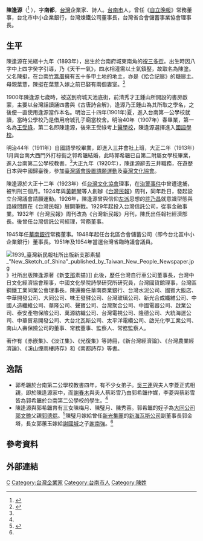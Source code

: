 {{Min-nan
| img       = [[File:Tan_Hong-goan.jpg|175px]]
| caption   = 陳逢源像
| choan-han = 陳逢源
| choan-lo  = Tân Hông-goân
| tai-lo    = Tân Hông-guân
}}
'''陳逢源'''（{{bd|1893年|1月3日|1982年|8月10日||}}<ref>{{citebook|title=臺灣人士鑑|author=臺灣新民報社調查部|year=1934}}</ref> ），字'''南都'''，[[台灣|台灣]]企業家、詩人。[[台南市|台南市]]人，曾任《[[自立晚報|自立晚報]]》常務董事，台北市中小企業銀行，台灣煉鐵公司董事長，台灣省合會儲蓄事業協會理事長。

==生平==
陳逢源在光緒十九年（1893年），出生於台南府城東南角的[[祝三多廟|祝三多街]]。出生時因八字中上四字癸字引導，乃《天干一氣》，四水相灌需以土氣鎮壓，故取名為陳塗。父名陳挺，在台南[[德高厝|竹篙厝]]擁有五十多甲土地的地主，亦是《拾合記廍》的糖廍主。母親葉薏，陳挺在葉薏入嫁之前已娶有兩個妻室。<ref name=" 謝國興">{{cite news|url=   |title=謝國興《亦儒亦商亦風流－陳逢源(1893～1982)》允晨文化 2002年}}</ref>

1900年陳逢源七歲時，被送到府城天池底街，前清秀才王鍾山所開設的書房啟蒙，主要以台灣話讀誦四書與《古唐詩合解》，逢源乃王鍾山為其所取之學名，之後便一直使用逢源當作本名。明治三十四年(1901年)夏，進入台南第一公學校就讀，當時公學校乃是借用府城孔子廟當校舍。明治40年（1907年）春畢業，第一名為[[王受祿|王受祿]]，第二名即陳逢源，後來王受祿考上[[台灣總督府醫學校|醫學校]]，陳逢源選擇進入[[臺灣總督府國語學校|國語學校]]。

明治44年（1911年）自國語學校畢業，即進入三井會社上班，大正二年（1913年）1月與台南大西門外打棕街之郭希韞結婚，此時郭希韞已自第二附屬女學校畢業，進入台南第二公學校教書。<ref name=" 謝國興"/>大正九年（1920年），陳逢源辭去三井職務，在遊歷日本與中國歸臺後，參加[[臺灣議會設置請願運動|臺灣議會設置請願運動]]及[[臺灣文化協會|臺灣文化協會]]。

陳逢源於大正十二年（1923年）任[[台灣文化協會|台灣文化協會]]理事，在[[治警事件|治警事件]]中曾遭逮捕，被判刑三個月。1924年與[[黃朝琴|黃朝琴]]等人創辦《[[台灣民報|台灣民報]]》周刊，同年赴日，發起設立台灣議會請願運動。1926年，陳逢源曾與信仰[[左派|左派]]思想的[[許乃昌|許乃昌]]就意識型態與路線問題在《台灣民報》展開筆戰。1929年起投入台灣信託公司，從事金融事業。1932年《台灣民報》周刊改為《台灣新民報》月刊，陳氏出任報社經濟部長。後曾任台灣信託公司經理，常務董事。

1945年任[[華南銀行|華南銀行]]常務董事。1948年起任台北區合會儲蓄公司（即今台北區中小企業銀行）董事長。1951年及1954年當選台灣省臨時議會議員。

[[File:1939_臺灣新民報社所出版新支那素描_"New_Sketch_of_Shina"_published_by_Taiwan_New_People_Newspaper.jpg|thumb]]》社所出版陳逢源著《新[[支那|支那]]素描》]]
此後，歷任台灣自行車公司董事長，台灣中日文化經濟協會理事，中國文化學院詩學研究所研究員，台灣國貨館理事，台灣區鋼鐵工業同業公會理事長。陳還擔任華南商業銀行、台灣水泥公司、國賓大飯店、中華開發公司、大同公司、味王發酵公司、台灣玻璃公司、新光合成纖維公司、中國人造纖維公司、華隆公司、聲寶公司、台灣聚合公司、中國電器公司、啟業公司、泰安產物保險公司、萬源紡織公司、台灣電視公司、隆德公司、大統海運公司、中華貿易開發公司、大台北瓦斯公司、太平洋電纜公司、啟光化學工業公司、南山人壽保險公司的董事、常務董事、監察人、常務監察人。

著作有《赤嵌集》、《淡江集》、《光復集》等詩冊，《新台灣經濟論》、《台灣農業經濟論》、《溪山煙雨樓詩存》和《南都詩存》等書。

==逸話==
* 郭希韞於台南第二公學校教書四年，有不少女弟子。[[吳三連|吳三連]]與夫人李菱正式相親，即於陳逢源家中，而[[謝南光|謝春木]]與夫人蔡彩雪乃由郭希韞作媒，李菱與蔡彩雪皆為郭希韞於台南第二公學校的學生。<ref name=" 謝國興"/>
* 陳逢源與郭希韞育有三女陳梅月、陳璧月、陳秀蓉。郭希韞的姪子為[[大同公司|大同公司]][[郭文艷|郭文艷]]父親[[郭德焜|郭德焜]]。<ref name=總>{{cite book |author=[[陳柔縉|陳柔縉]]著|title=《總統的親戚：揭開台灣權貴家族的臍帶與裙帶關係》 |date=2011年6月二版一刷 |publisher=時報出版 |location=臺北 |isbn= 957-13-2970-3}}</ref>{{rp|216}}陳璧月嫁給曾任[[新光集團|新光集團]]的[[新海瓦斯公司|新海瓦斯公司]]副董事長郭金塔，長女郭蕙玉嫁給[[謝國城|謝國城]]之子[[謝南強|謝南強]]。<ref name=總></ref>{{rp|216}}

==參考資料==
{{reflist}}

==外部連結==
{{Wikiquote|陳逢源}}
[[Category:台灣詩人|C]]
[[Category:台灣企業家|Category:台灣企業家]]
[[Category:台南市人|Category:台南市人]]
[[Category:陳姓|Category:陳姓]]